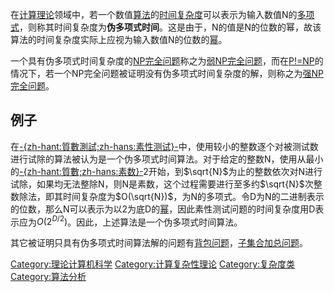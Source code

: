 {{unreferenced|time=2011-10-17T01:57:19+00:00}}
{{NoteTA
|G1 = IT
}}
在[[计算理论|计算理论]]领域中，若一个数值[[算法|算法]]的[[时间复杂度|时间复杂度]]可以表示为输入数值N的[[多项式|多项式]]，则称其时间复杂度为'''伪多项式时间'''。这是由于，N的值是N的位数的幂，故该算法的时间复杂度实际上应视为输入数值N的位数的[[指数时间|幂]]。

一个具有伪多项式时间复杂度的[[NP完全|NP完全问题]]称之为[[弱NP完全|弱NP完全问题]]，而在[[P/NP问题|P!=NP]]的情况下，若一个NP完全问题被证明没有伪多项式时间复杂度的解，则称之为[[强NP完全|强NP完全问题]]。

== 例子 ==
在[[質數測試|-{zh-hant:質數測試;zh-hans:素性测试}-]]中，使用较小的整数逐个对被测试数进行试除的算法被认为是一个伪多项式时间算法。对于给定的整数N，使用从最小的[[質數|-{zh-hant:質數;zh-hans:素数}-]]2开始，到<math>\sqrt{N}</math>为止的整数依次对N进行试除，如果均无法整除N，则N是素数，这个过程需要进行至多约<math>\sqrt{N}</math>次整数除法，即其时间复杂度为<math>O(\sqrt{N})</math>，为N的多项式。令D为N的二进制表示的位数，那么N可以表示为以2为底D的[[幂|幂]]，因此素性测试问题的时间复杂度用D表示应为<math>O(2^{D/2})</math>。因此，上述算法是一个伪多项式时间算法。

其它被证明只具有伪多项式时间算法解的问题有[[背包问题|背包问题]]，[[子集合加总问题|子集合加总问题]]。

[[Category:理论计算机科学|Category:理论计算机科学]]
[[Category:计算复杂性理论|Category:计算复杂性理论]]
[[Category:复杂度类|Category:复杂度类]]
[[Category:算法分析|Category:算法分析]]